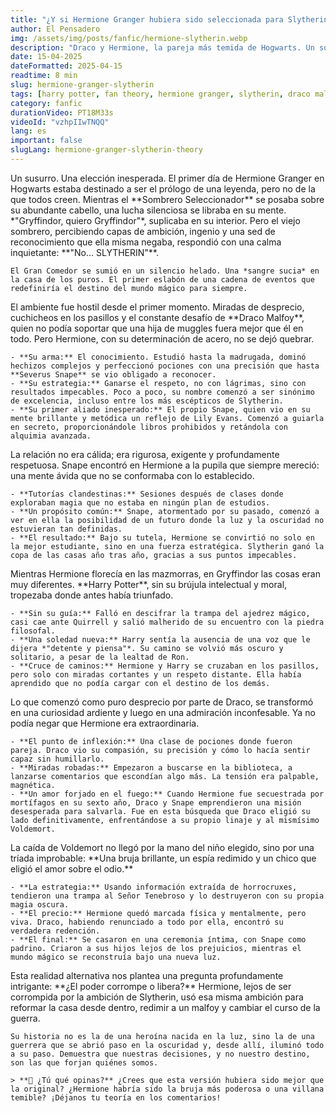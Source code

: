 ```yaml
---
title: "¿Y si Hermione Granger hubiera sido seleccionada para Slytherin? La historia alternativa que cambió todo"
author: El Pensadero
img: /assets/img/posts/fanfic/hermione-slytherin.webp
description: "Draco y Hermione, la pareja más temida de Hogwarts. Un sombrero seleccionador, una elección diferente y un destino que se reescribe por completo. ¿Hubiera sido Hermione la bruja más influyente de su generación? Adéntrate en esta teoría."
date: 15-04-2025
dateFormatted: 2025-04-15
readtime: 8 min
slug: hermione-granger-slytherin
tags: [harry potter, fan theory, hermione granger, slytherin, draco malfoy, what if]
category: fanfic
durationVideo: PT18M33s
videoId: "vzhpIIwTNQQ" 
lang: es
important: false
slugLang: hermione-granger-slytherin-theory
---
```



<Article>
  <Section title="🎩 **El Día que Todo Cambió**">
    Un susurro. Una elección inesperada. El primer día de Hermione Granger en Hogwarts estaba destinado a ser el prólogo de una leyenda, pero no de la que todos creen. Mientras el **Sombrero Seleccionador** se posaba sobre su abundante cabello, una lucha silenciosa se libraba en su mente. *"Gryffindor, quiero Gryffindor"*, suplicaba en su interior. Pero el viejo sombrero, percibiendo capas de ambición, ingenio y una sed de reconocimiento que ella misma negaba, respondió con una calma inquietante: **"No... SLYTHERIN"**.

    El Gran Comedor se sumió en un silencio helado. Una *sangre sucia* en la casa de los puros. El primer eslabón de una cadena de eventos que redefiniría el destino del mundo mágico para siempre.
  </Section>

  <Section
    title="1. 🐍 **La Adaptación: Sobrevivir y Dominar en Slytherin**"
    imgSrc={sortingHat}
    imgAlt="El sombrero seleccionador en la cabeza de Hermione, con los colores de Slytherin"
  >
    El ambiente fue hostil desde el primer momento. Miradas de desprecio, cuchicheos en los pasillos y el constante desafío de **Draco Malfoy**, quien no podía soportar que una hija de muggles fuera mejor que él en todo. Pero Hermione, con su determinación de acero, no se dejó quebrar.

    - **Su arma:** El conocimiento. Estudió hasta la madrugada, dominó hechizos complejos y perfeccionó pociones con una precisión que hasta **Severus Snape** se vio obligado a reconocer.
    - **Su estrategia:** Ganarse el respeto, no con lágrimas, sino con resultados impecables. Poco a poco, su nombre comenzó a ser sinónimo de excelencia, incluso entre los más escépticos de Slytherin.
    - **Su primer aliado inesperado:** El propio Snape, quien vio en su mente brillante y metódica un reflejo de Lily Evans. Comenzó a guiarla en secreto, proporcionándole libros prohibidos y retándola con alquimia avanzada.
  </Section>

  <Section
    title="2. 🧪 **La Conexión Inesperada: Snape y la Alumna Prodigio**"
    imgSrc={snapeHermione}
    imgAlt="Severus Snape observando a Hermione Granger en el aula de pociones de Slytherin"
  >
    La relación no era cálida; era rigurosa, exigente y profundamente respetuosa. Snape encontró en Hermione a la pupila que siempre mereció: una mente ávida que no se conformaba con lo establecido.

    - **Tutorías clandestinas:** Sesiones después de clases donde exploraban magia que no estaba en ningún plan de estudios.
    - **Un propósito común:** Snape, atormentado por su pasado, comenzó a ver en ella la posibilidad de un futuro donde la luz y la oscuridad no estuvieran tan definidas.
    - **El resultado:** Bajo su tutela, Hermione se convirtió no solo en la mejor estudiante, sino en una fuerza estratégica. Slytherin ganó la copa de las casas año tras año, gracias a sus puntos impecables.
  </Section>

  <Section
    title="3. 💔 **El Efecto Mariposa: Un Harry Potter Diferente**"
  >
    Mientras Hermione florecía en las mazmorras, en Gryffindor las cosas eran muy diferentes. **Harry Potter**, sin su brújula intelectual y moral, tropezaba donde antes había triunfado.

    - **Sin su guía:** Falló en descifrar la trampa del ajedrez mágico, casi cae ante Quirrell y salió malherido de su encuentro con la piedra filosofal.
    - **Una soledad nueva:** Harry sentía la ausencia de una voz que le dijera *"detente y piensa"*. Su camino se volvió más oscuro y solitario, a pesar de la lealtad de Ron.
    - **Cruce de caminos:** Hermione y Harry se cruzaban en los pasillos, pero solo con miradas cortantes y un respeto distante. Ella había aprendido que no podía cargar con el destino de los demás.
  </Section>

  <Section
    title="4. ❤️‍🔥 **De la Rivalidad a la Admiración: El Nacimiento de Dramione**"
    imgSrc={dramionePowerCouple}
    imgAlt="Draco Malfoy y Hermione Granger de adultos, de espaldas, mirando hacia Hogwarts, con varitas en mano"
  >
    Lo que comenzó como puro desprecio por parte de Draco, se transformó en una curiosidad ardiente y luego en una admiración inconfesable. Ya no podía negar que Hermione era extraordinaria.

    - **El punto de inflexión:** Una clase de pociones donde fueron pareja. Draco vio su compasión, su precisión y cómo lo hacía sentir capaz sin humillarlo.
    - **Miradas robadas:** Empezaron a buscarse en la biblioteca, a lanzarse comentarios que escondían algo más. La tensión era palpable, magnética.
    - **Un amor forjado en el fuego:** Cuando Hermione fue secuestrada por mortífagos en su sexto año, Draco y Snape emprendieron una misión desesperada para salvarla. Fue en esta búsqueda que Draco eligió su lado definitivamente, enfrentándose a su propio linaje y al mismísimo Voldemort.
  </Section>

  <Section title="5. ⚔️ **La Guerra: Una Victoria Distinta**">
    La caída de Voldemort no llegó por la mano del niño elegido, sino por una tríada improbable: **Una bruja brillante, un espía redimido y un chico que eligió el amor sobre el odio.**

    - **La estrategia:** Usando información extraída de horrocruxes, tendieron una trampa al Señor Tenebroso y lo destruyeron con su propia magia oscura.
    - **El precio:** Hermione quedó marcada física y mentalmente, pero viva. Draco, habiendo renunciado a todo por ella, encontró su verdadera redención.
    - **El final:** Se casaron en una ceremonia íntima, con Snape como padrino. Criaron a sus hijos lejos de los prejuicios, mientras el mundo mágico se reconstruía bajo una nueva luz.
  </Section>

  <Section title="🔮 **Conclusión: ¿Un Futuro Mejor?**">
    Esta realidad alternativa nos plantea una pregunta profundamente intrigante: **¿El poder corrompe o libera?** Hermione, lejos de ser corrompida por la ambición de Slytherin, usó esa misma ambición para reformar la casa desde dentro, redimir a un malfoy y cambiar el curso de la guerra.

    Su historia no es la de una heroína nacida en la luz, sino la de una guerrera que se abrió paso en la oscuridad y, desde allí, iluminó todo a su paso. Demuestra que nuestras decisiones, y no nuestro destino, son las que forjan quiénes somos.

    > **📣 ¿Tú qué opinas?** ¿Crees que esta versión hubiera sido mejor que la original? ¿Hermione habría sido la bruja más poderosa o una villana temible? ¡Déjanos tu teoría en los comentarios!
  </Section>
</Article>